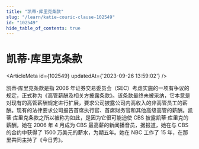 ```yaml
---
title: "凯蒂·库里克条款"
slug: "/learn/katie-couric-clause-102549"
id: "102549"
hide_table_of_contents: true
---
```



# 凯蒂·库里克条款

<ArticleMeta id={102549} updatedAt={'2023-09-26 13:59:02'} />
<div className='border-solid border-b border-t-0 my-4 border-[var(--ifm-color-gray-300)]' />

凯蒂·库里克条款是指 2006 年证券交易委员会（SEC）考虑实施的一项有争议的规定，正式称为《高管薪酬及相关方披露条款》。该条款最终未被采纳，它本意是对现有的高管薪酬规定进行扩展，要求公司披露公司内高收入的非高管员工的薪酬。现有的法律要求公司报告首席执行官、首席财务官和其他高级高管的薪酬。凯蒂·库里克条款之所以被称为如此，是因为它很可能迫使 CBS 披露凯蒂·库里克的薪酬，她在 2006 年 4 月成为 CBS 最高薪的新闻播音员，据报道，她在与 CBS 的合约中获得了 1500 万美元的薪水，为期五年。她在 NBC 工作了 15 年，在那里共同主持了《今日秀》。
